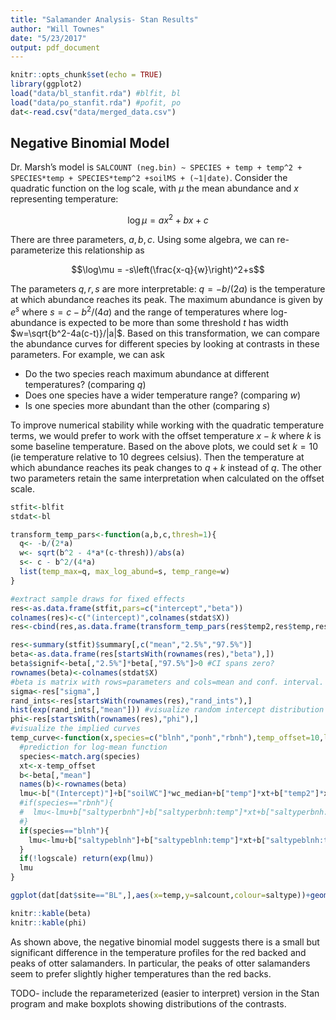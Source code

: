 ```yaml
---
title: "Salamander Analysis- Stan Results"
author: "Will Townes"
date: "5/23/2017"
output: pdf_document
---
```


```r
knitr::opts_chunk$set(echo = TRUE)
library(ggplot2)
load("data/bl_stanfit.rda") #blfit, bl
load("data/po_stanfit.rda") #pofit, po
dat<-read.csv("data/merged_data.csv")
```

## Negative Binomial Model

Dr. Marsh's model is `SALCOUNT (neg.bin) ~ SPECIES + temp + temp^2 + SPECIES*temp + SPECIES*temp^2 +soilMS + (~1|date)`. Consider the quadratic function on the log scale, with $\mu$ the mean abundance and $x$ representing temperature:

$$\log\mu = ax^2+bx+c$$

There are three parameters, $a,b,c$. Using some algebra, we can re-parameterize this relationship as

$$\log\mu = -s\left(\frac{x-q}{w}\right)^2+s$$

The parameters $q,r,s$ are more interpretable: $q=-b/(2a)$ is the temperature at which abundance reaches its peak. The maximum abundance is given by $e^s$ where $s=c-b^2/(4a)$ and the range of temperatures where log-abundance is expected to be more than some threshold $t$ has width $w=\sqrt{b^2-4a(c-t)}/|a|$. Based on this transformation, we can compare the abundance curves for different species by looking at contrasts in these parameters. For example, we can ask

* Do the two species reach maximum abundance at different temperatures? (comparing $q$)
* Does one species have a wider temperature range? (comparing $w$)
* Is one species more abundant than the other (comparing $s$)

To improve numerical stability while working with the quadratic temperature terms, we would prefer to work with the offset temperature $x-k$ where $k$ is some baseline temperature. Based on the above plots, we could set $k=10$ (ie temperature relative to 10 degrees celsius). Then the temperature at which abundance reaches its peak changes to $q+k$ instead of $q$. The other two parameters retain the same interpretation when calculated on the offset scale.

```r
stfit<-blfit
stdat<-bl

transform_temp_pars<-function(a,b,c,thresh=1){
  q<- -b/(2*a)
  w<- sqrt(b^2 - 4*a*(c-thresh))/abs(a)
  s<- c - b^2/(4*a)
  list(temp_max=q, max_log_abund=s, temp_range=w)
}

#extract sample draws for fixed effects
res<-as.data.frame(stfit,pars=c("intercept","beta"))
colnames(res)<-c("(intercept)",colnames(stdat$X))
res<-cbind(res,as.data.frame(transform_temp_pars(res$temp2,res$temp,res$`(intercept)`+

res<-summary(stfit)$summary[,c("mean","2.5%","97.5%")]
beta<-as.data.frame(res[startsWith(rownames(res),"beta"),])
beta$signif<-beta[,"2.5%"]*beta[,"97.5%"]>0 #CI spans zero?
rownames(beta)<-colnames(stdat$X)
#beta is matrix with rows=parameters and cols=mean and conf. interval.
sigma<-res["sigma",]
rand_ints<-res[startsWith(rownames(res),"rand_ints"),]
hist(exp(rand_ints[,"mean"])) #visualize random intercept distribution
phi<-res[startsWith(rownames(res),"phi"),]
#visualize the implied curves
temp_curve<-function(x,species=c("blnh","ponh","rbnh"),temp_offset=10,logscale=TRUE){
  #prediction for log-mean function
  species<-match.arg(species)
  xt<-x-temp_offset
  b<-beta[,"mean"]
  names(b)<-rownames(beta)
  lmu<-b["(Intercept)"]+b["soilWC"]*wc_median+b["temp"]*xt+b["temp2"]*xt^2
  #if(species=="rbnh"){
  #  lmu<-lmu+b["saltyperbnh"]+b["saltyperbnh:temp"]*xt+b["saltyperbnh:temp2"]*xt^2
  #}
  if(species=="blnh"){
    lmu<-lmu+b["saltypeblnh"]+b["saltypeblnh:temp"]*xt+b["saltypeblnh:temp2"]*xt^2
  }
  if(!logscale) return(exp(lmu))
  lmu
}

ggplot(dat[dat$site=="BL",],aes(x=temp,y=salcount,colour=saltype))+geom_point() + stat_function(fun=function(x){temp_curve(x,"blnh",logscale=FALSE)},colour="black") + stat_function(fun=function(x){temp_curve(x,"rbnh",logscale=FALSE)},colour="black")+xlab("temperature(C)")+ylab("salamander abundance (count)")

knitr::kable(beta)
knitr::kable(phi)
```

As shown above, the negative binomial model suggests there is a small but significant difference in the temperature profiles for the red backed and peaks of otter salamanders. In particular, the peaks of otter salamanders seem to prefer slightly higher temperatures than the red backs.

TODO- include the reparameterized (easier to interpret) version in the Stan program and make boxplots showing distributions of the contrasts.
